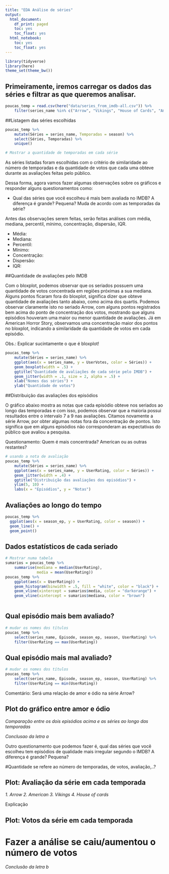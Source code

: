 ```yaml
---
title: "EDA Análise de séries"
output:
  html_document:
    df_print: paged
    toc: yes
    toc_float: yes
  html_notebook:
    toc: yes
    toc_float: yes
---
```


```r
library(tidyverse)
library(here)
theme_set(theme_bw())
```

## Primeiramente, iremos carregar os dados das séries e filtrar as que queremos analisar. 

```r
poucas_temp = read.csv(here("data/series_from_imdb-all.csv")) %>% 
    filter(series_name %in% c("Arrow", "Vikings", "House of Cards", "American Horror Story"))
```


##Listagem das séries escolhidas


```r
poucas_temp %>%
    mutate(Séries = series_name, Temporadas = season) %>%
    select(Séries, Temporadas) %>%
    unique()

# Mostrar a quantidade de temporadas em cada série
```

As séries listadas foram escolhidas com o critério de similaridade ao número de temporadas e da quantidade
de votos que cada uma obteve durante as avaliações feitas pelo público.

Dessa forma, agora vamos fazer algumas observações sobre os gráficos e responder alguns questionamentos como: 

- Qual das séries que você escolheu é mais bem avaliada no IMDB? A diferença é grande? Pequena? Muda de acordo com as temporadas da série? 

Antes das observações serem feitas, serão feitas análises com média, mediana, percentil, mínimo, concentração, dispersão, IQR.

- Média:
- Mediana:
- Percentil:
- Mínimo:
- Concentração:
- Dispersão:
- IQR:

##Quantidade de avaliações pelo IMDB

Com o bloxplot, podemos observar que os seriados possuem uma quantidade de votos concentrada em regiões próximas
a sua mediana. Alguns pontos ficaram fora do bloxplot, significa dizer que obteve quantidade de avaliações tanto abaixo, como acima dos quartis. Podemos observar claramente isto no seriado Arrow, com alguns pontos registrados bem acima do ponto de concentração dos votos, mostrando que alguns episódios houveram uma maior ou menor quantidade de avaliações. Já em American Horror Story, observamos uma concentração maior dos pontos no bloxplot, indicando a similaridade da quantidade de votos em cada episódio.

Obs.: Explicar sucintamente o que é bloxplot!
```r
poucas_temp %>%
    mutate(Séries = series_name) %>%
    ggplot(aes(x = series_name, y = UserVotes, color = Séries)) +
    geom_boxplot(width = .5) +
    ggtitle("Quantidade de avaliações de cada série pelo IMDB") +
    geom_jitter(width = .1, size = 2, alpha = .5) +
    xlab("Nomes das séries") +
    ylab("Quantidade de votos")

```

##Distribuição das avaliações dos episódios

O gráfico abaixo mostra as notas que cada episódio obteve nos seriados ao longo das temporadas e com isso, podemos 
observar que a maioria possui resultados entre o intervalo 7 a 9 nas avaliações. Citamos novamente a série Arrow, por obter algumas notas fora da concentração de pontos. Isto significa que em alguns episódios não corresponderam as
expectativas do público que avaliou a pesquisa.

Questionamento: Quem é mais concentrada? American ou as outras restantes?
```r
# usando a nota de avaliação
poucas_temp %>%
    mutate(Séries = series_name) %>%
    ggplot(aes(x = series_name, y = UserRating, color = Séries)) +
    geom_jitter(width = .4) +
    ggtitle("Distribuição das avaliações dos episódios") +
    ylim(5, 10) +
    labs(x = "Episódios", y = "Notas")
```

## Avaliações ao longo do tempo

```r
poucas_temp %>% 
  ggplot(aes(x = season_ep, y = UserRating, color = season)) + 
  geom_line() + 
  geom_point() 
```

## Dados estatísticos de cada seriado

```r
# Mostrar numa tabela
sumarios = poucas_temp %>% 
    summarise(mediana = median(UserRating), 
              media = mean(UserRating))
poucas_temp %>%
    ggplot(aes(x = UserRating)) + 
    geom_histogram(binwidth = .5, fill = "white", color = "black") + 
    geom_vline(xintercept = sumarios$media, color = "darkorange") + 
    geom_vline(xintercept = sumarios$mediana, color = "brown") 
    

```

## Qual episódio mais bem avaliado?

``` r
# mudar os nomes dos títulos
poucas_temp %>%
    select(series_name, Episode, season_ep, season, UserRating) %>%
    filter(UserRating == max(UserRating))
```


## Qual episódio mais mal avaliado?
``` r
# mudar os nomes dos títulos
poucas_temp %>%
    select(series_name, Episode, season_ep, season, UserRating) %>%
    filter(UserRating == min(UserRating))
```
Comentário: Será uma relação de amor e ódio na série Arrow?

## Plot do gráfico entre amor e ódio


*Comparação entre os dois episódios acima e as séries ao longo das temporadas*

*Conclusao da letra a*

Outro questionamento que podemos fazer é, qual das séries que você escolheu tem episódios de qualidade mais irregular segundo o IMDB? A diferença é grande? Pequena?

#Quantidade se refere ao número de temporadas, de votos, avaliação,..?

## Plot: Avaliação da série em cada temporada
*1. Arrow*
*2. American*
*3. Vikings*
*4. House of cards*

Explicação

## Plot: Votos da série em cada temporada
# Fazer a análise se caiu/aumentou o número de votos

*Conclusão da letra b*










